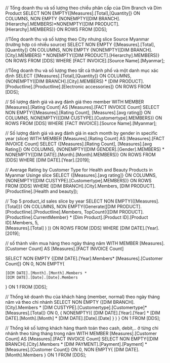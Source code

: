 ﻿// Tổng doanh thu và số lượng theo chiều phân cấp của Dim Branch và Dim Product
SELECT NON EMPTY{[Measures].[Total],[Quantity]} ON COLUMNS,
NON EMPTY {NONEMPTY([DIM BRANCH].[Hierarchy].MEMBERS)*NONEMPTY([DIM PRODUCT].[Hierarchy].MEMBERS)} ON ROWS
FROM [DDS];

//Tổng doanh thu và số lượng theo  City nhưng slice Source Myanmar (trường hợp có nhiều source)
SELECT NON EMPTY {[Measures].[Total],[Quantity]} ON COLUMNS,
NON EMPTY {NONEMPTY([DIM BRANCH].[City].MEMBERS) * NONEMPTY([DIM PRODUCT].[Hierarchy].MEMBERS)} ON ROWS
FROM [DDS]
WHERE [FACT INVOICE].[Source Name].[Myanmar];

//Tổng doanh thu và số lượng theo tất cả thành phố và một danh mục xác định
SELECT {[Measures].[Total],[Quantity]} ON COLUMNS,
{NONEMPTY([DIM BRANCH].[City].MEMBERS) * [DIM PRODUCT].[Productline].[Productline].[Electronic accessories]} ON ROWS
FROM [DDS];

// Số lượng đánh giá và avg đánh giá  theo member
WITH
	MEMBER [Measures].[Rating Count] AS [Measures].[FACT INVOICE Count]
SELECT NON EMPTY{[Measures].[Rating Count], [Measures].[avg rating]} ON COLUMNS,
NONEMPTY({[DIM CUSTYPE].[Customertype].MEMBERS}) ON ROWS
FROM [DDS]
WHERE [FACT INVOICE].[Source Name].[Myanmar];

// Số lượng đánh giá và avg đánh giá in each month by gender in specific year (slice)
WITH
	MEMBER [Measures].[Rating Count] AS [Measures].[FACT INVOICE Count]
SELECT {[Measures].[Rating Count], [Measures].[avg Rating]} ON COLUMNS,
{NONEMPTY([DIM GENDER].[Gender].MEMBERS) * NONEMPTY([DIM DATE].[Month].[Month].MEMBERS)} ON ROWS
FROM [DDS]
WHERE [DIM DATE].[Year].[2019];

// Average Rating by Customer Type for Health and Beauty Products in Myanmar Usinge slice
SELECT {[Measures].[avg rating]} ON COLUMNS,
{NONEMPTY([DIM CUSTYPE].[Customertype].MEMBERS)} ON ROWS
FROM [DDS]
WHERE ([DIM BRANCH].[City].Members, [DIM PRODUCT].[Productline].[Health and beauty]);

// Top 5 product_id sales slice by year
SELECT NON EMPTY({[Measures].[Total]})
    ON COLUMNS,
    NON EMPTY(Generate([DIM PRODUCT].[Productline].[Productline].Members,
             TopCount({[DIM PRODUCT].[Productline].CurrentMember} * [Dim Product].[Product ID].[Product ID].Members,
                      5,  
                      [Measures].[Total]
                     )
            ))
    ON ROWS
FROM [DDS]
WHERE [DIM DATE].[Year].[2019];

// số thành viên mua hàng theo ngày tháng năm
WITH
	MEMBER [Measures].[Customer Count] AS [Measures].[FACT INVOICE Count]

SELECT NON EMPTY {[DIM DATE].[Year].Members* [Measures].[Customer Count]} ON 0,
NON EMPTY{
	
	[DIM DATE].[Month].[Month].Members * 
	[DIM DATE].[Date].[Date].Members
} ON 1
FROM [DDS];

// Thống kê doanh thu của khách hàng (member, normal) theo ngày tháng năm và theo chi nhánh
SELECT NON EMPTY {[DIM BRANCH].[City].Members * [DIM CUSTYPE].[Customertype].[Customertype]* [Measures].[Total]} ON 0, 
{
	NONEMPTY({
		[DIM DATE].[Year].[Year] * 
		[DIM DATE].[Month].[Month] * 
		[DIM DATE].[Date].[Date]
	} )
} ON 1
FROM [DDS];

// Thống kê số lượng khách hàng thanh toán theo cash, debit,.. ở từng chi nhánh theo từng tháng trong năm
WITH
	MEMBER [Measures].[Customer Count] AS [Measures].[FACT INVOICE Count]
SELECT NON EMPTY{[DIM BRANCH].[City].Members * [DIM PAYMENT].[Payment].[Payment] * [Measures].[Customer Count]} ON 0,
NON EMPTY{
	[DIM DATE].[Month].Members
} ON 1
FROM [DDS];